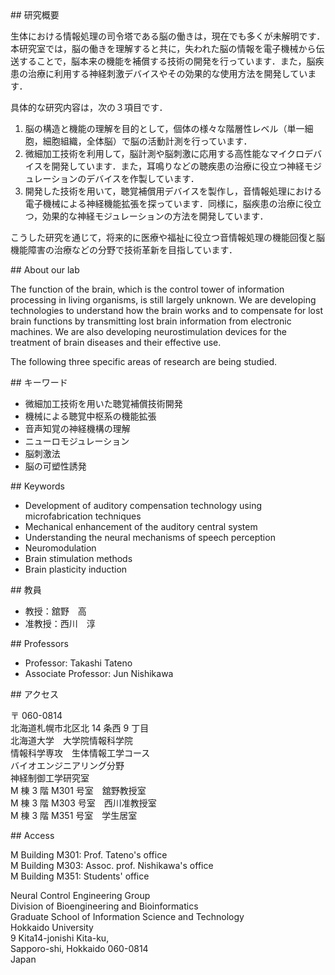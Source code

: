 
<Ja>
## 研究概要

生体における情報処理の司令塔である脳の働きは，現在でも多くが未解明です．本研究室では，脳の働きを理解すると共に，失われた脳の情報を電子機械から伝送することで，脳本来の機能を補償する技術の開発を行っています．また，脳疾患の治療に利用する神経刺激デバイスやその効果的な使用方法を開発しています．

具体的な研究内容は，次の３項目です．

1. 脳の構造と機能の理解を目的として，個体の様々な階層性レベル（単一細胞，細胞組織，全体脳）で脳の活動計測を行っています．
2. 微細加工技術を利用して，脳計測や脳刺激に応用する高性能なマイクロデバイスを開発しています．また，耳鳴りなどの聴疾患の治療に役立つ神経モジュレーションのデバイスを作製しています．
3. 開発した技術を用いて，聴覚補償用デバイスを製作し，音情報処理における電子機械による神経機能拡張を探っています．同様に，脳疾患の治療に役立つ，効果的な神経モジュレーションの方法を開発しています．

こうした研究を通じて，将来的に医療や福祉に役立つ音情報処理の機能回復と脳機能障害の治療などの分野で技術革新を目指しています．

</Ja>

<En>
## About our lab

The function of the brain, which is the control tower of information
processing in living organisms, is still largely unknown. We are developing
technologies to understand how the brain works and to compensate for lost
brain functions by transmitting lost brain information from electronic
machines. We are also developing neurostimulation devices for the treatment of
brain diseases and their effective use.

The following three specific areas of research are being studied.

</En>

<Ja>
## キーワード

- 微細加工技術を用いた聴覚補償技術開発
- 機械による聴覚中枢系の機能拡張
- 音声知覚の神経機構の理解
- ニューロモジュレーション
- 脳刺激法
- 脳の可塑性誘発

</Ja>

<En>
## Keywords

- Development of auditory compensation technology using microfabrication techniques
- Mechanical enhancement of the auditory central system
- Understanding the neural mechanisms of speech perception
- Neuromodulation
- Brain stimulation methods
- Brain plasticity induction

</En>

<Ja>
## 教員

- 教授：舘野　高
- 准教授：西川　淳

</Ja>

<En>
## Professors

- Professor: Takashi Tateno
- Associate Professor: Jun Nishikawa

</En>

<Ja>
## アクセス

〒 060-0814\
北海道札幌市北区北 14 条西 9 丁目\
北海道大学　大学院情報科学院\
情報科学専攻　生体情報工学コース\
バイオエンジニアリング分野\
神経制御工学研究室\
M 棟 3 階 M301 号室　舘野教授室\
M 棟 3 階 M303 号室　西川准教授室\
M 棟 3 階 M351 号室　学生居室

</Ja>

<En>
## Access

M Building M301: Prof. Tateno's office\
M Building M303: Assoc. prof. Nishikawa's office\
M Building M351: Students' office

Neural Control Engineering Group\
Division of Bioengineering and Bioinformatics\
Graduate School of Information Science and Technology\
Hokkaido University\
9 Kita14-jonishi Kita-ku,\
Sapporo-shi, Hokkaido 060-0814\
Japan

</En>
